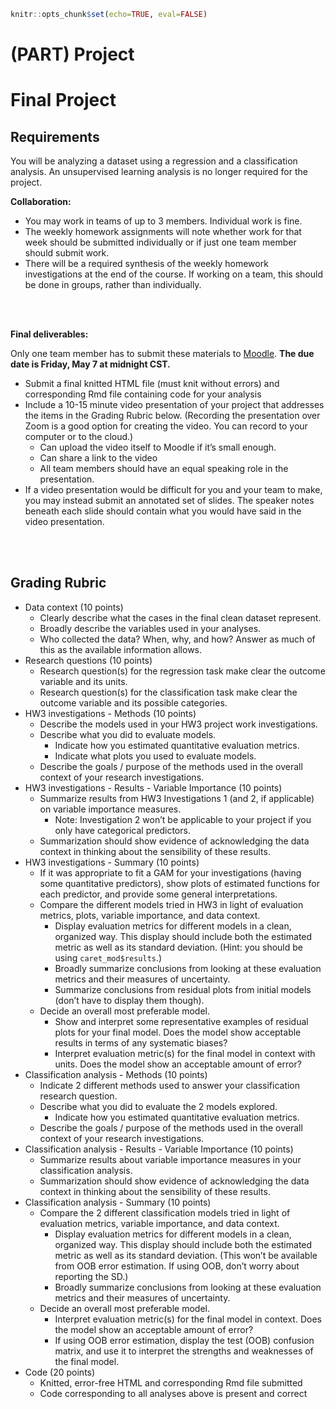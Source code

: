 ```r
knitr::opts_chunk$set(echo=TRUE, eval=FALSE)
```

# (PART) Project {-}

# Final Project {-}

## Requirements {-}

You will be analyzing a dataset using a regression and a classification analysis. An unsupervised learning analysis is no longer required for the project.

**Collaboration:**

- You may work in teams of up to 3 members. Individual work is fine.
- The weekly homework assignments will note whether work for that week should be submitted individually or if just one team member should submit work.
- There will be a required synthesis of the weekly homework investigations at the end of the course. If working on a team, this should be done in groups, rather than individually.

<br><br>

**Final deliverables:**

Only one team member has to submit these materials to [Moodle](https://moodle.macalester.edu/mod/assign/view.php?id=56491). **The due date is Friday, May 7 at midnight CST.**

- Submit a final knitted HTML file (must knit without errors) and corresponding Rmd file containing code for your analysis
- Include a 10-15 minute video presentation of your project that addresses the items in the Grading Rubric below. (Recording the presentation over Zoom is a good option for creating the video. You can record to your computer or to the cloud.)
    - Can upload the video itself to Moodle if it's small enough.
    - Can share a link to the video
    - All team members should have an equal speaking role in the presentation.
- If a video presentation would be difficult for you and your team to make, you may instead submit an annotated set of slides. The speaker notes beneath each slide should contain what you would have said in the video presentation.



<br><br>



## Grading Rubric {-}

- Data context (10 points)
    - Clearly describe what the cases in the final clean dataset represent.
    - Broadly describe the variables used in your analyses.
    - Who collected the data? When, why, and how? Answer as much of this as the available information allows.

- Research questions (10 points)
    - Research question(s) for the regression task make clear the outcome variable and its units.
    - Research question(s) for the classification task make clear the outcome variable and its possible categories.

- HW3 investigations - Methods (10 points)
    - Describe the models used in your HW3 project work investigations.
    - Describe what you did to evaluate models.
        - Indicate how you estimated quantitative evaluation metrics.
        - Indicate what plots you used to evaluate models.
    - Describe the goals / purpose of the methods used in the overall context of your research investigations.

- HW3 investigations - Results - Variable Importance (10 points)
    - Summarize results from HW3 Investigations 1 (and 2, if applicable) on variable importance measures.
        - Note: Investigation 2 won't be applicable to your project if you only have categorical predictors.
    - Summarization should show evidence of acknowledging the data context in thinking about the sensibility of these results.

- HW3 investigations - Summary (10 points)
    - If it was appropriate to fit a GAM for your investigations (having some quantitative predictors), show plots of estimated functions for each predictor, and provide some general interpretations.
    - Compare the different models tried in HW3 in light of evaluation metrics, plots, variable importance, and data context.
        - Display evaluation metrics for different models in a clean, organized way. This display should include both the estimated metric as well as its standard deviation. (Hint: you should be using `caret_mod$results`.)
        - Broadly summarize conclusions from looking at these evaluation metrics and their measures of uncertainty.
        - Summarize conclusions from residual plots from initial models (don't have to display them though).
    - Decide an overall most preferable model.
        - Show and interpret some representative examples of residual plots for your final model. Does the model show acceptable results in terms of any systematic biases?
        - Interpret evaluation metric(s) for the final model in context with units. Does the model show an acceptable amount of error?

- Classification analysis - Methods (10 points)
    - Indicate 2 different methods used to answer your classification research question.
    - Describe what you did to evaluate the 2 models explored.
        - Indicate how you estimated quantitative evaluation metrics.
    - Describe the goals / purpose of the methods used in the overall context of your research investigations.

- Classification analysis - Results - Variable Importance (10 points)
    - Summarize results about variable importance measures in your classification analysis.
    - Summarization should show evidence of acknowledging the data context in thinking about the sensibility of these results.

- Classification analysis - Summary (10 points)
    - Compare the 2 different classification models tried in light of evaluation metrics, variable importance, and data context.
        - Display evaluation metrics for different models in a clean, organized way. This display should include both the estimated metric as well as its standard deviation. (This won't be available from OOB error estimation. If using OOB, don't worry about reporting the SD.)
        - Broadly summarize conclusions from looking at these evaluation metrics and their measures of uncertainty.
    - Decide an overall most preferable model.
        - Interpret evaluation metric(s) for the final model in context. Does the model show an acceptable amount of error?
        - If using OOB error estimation, display the test (OOB) confusion matrix, and use it to interpret the strengths and weaknesses of the final model.

- Code (20 points)
    - Knitted, error-free HTML and corresponding Rmd file submitted
    - Code corresponding to all analyses above is present and correct

